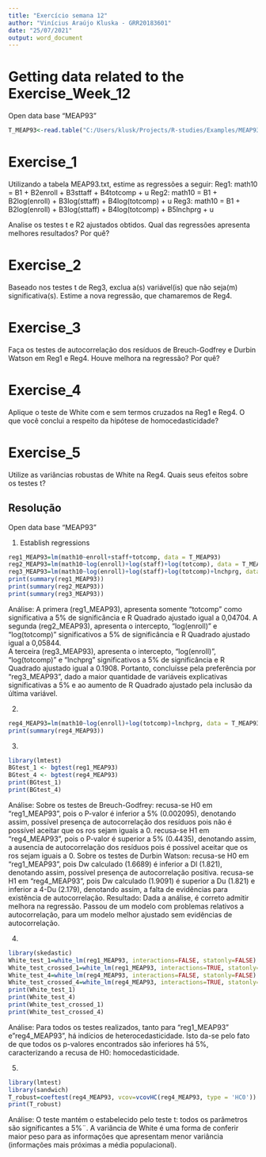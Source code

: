 ```yaml
---
title: "Exercício semana 12"
author: "Vinícius Araújo Kluska - GRR20183601"
date: "25/07/2021"
output: word_document
---
```


# Getting data related to the Exercise_Week_12

Open data base "MEAP93"
```r
T_MEAP93<-read.table("C:/Users/klusk/Projects/R-studies/Examples/MEAP93.txt", header= TRUE, sep="")
```
# Exercise_1 
Utilizando a tabela MEAP93.txt, estime as regressões a seguir:
    Reg1: math10 = B1 + B2enroll + B3sttaff + B4totcomp + u
    Reg2: math10 = B1 + B2log(enroll) + B3log(sttaff) + B4log(totcomp) + u
    Reg3: math10 = B1 + B2log(enroll) + B3log(sttaff) + B4log(totcomp) + B5lnchprg + u

Analise os testes t e R2 ajustados obtidos. Qual das regressões apresenta melhores resultados? Por quê?

# Exercise_2
Baseado nos testes t de Reg3, exclua a(s) variável(is) que não seja(m) significativa(s). Estime a nova regressão, que chamaremos de Reg4.

# Exercise_3
Faça os testes de autocorrelação dos resíduos de Breuch-Godfrey e Durbin Watson em Reg1 e Reg4. Houve melhora na regressão? Por quê?

# Exercise_4
Aplique o teste de White com e sem termos cruzados na Reg1 e Reg4. O que você conclui a respeito da hipótese de homocedasticidade?

# Exercise_5
Utilize as variâncias robustas de White na Reg4. Quais seus efeitos sobre os testes t?

## Resolução

Open data base "MEAP93"

1) Establish regressions
```r
reg1_MEAP93=lm(math10~enroll+staff+totcomp, data = T_MEAP93)
reg2_MEAP93=lm(math10~log(enroll)+log(staff)+log(totcomp), data = T_MEAP93)
reg3_MEAP93=lm(math10~log(enroll)+log(staff)+log(totcomp)+lnchprg, data = T_MEAP93)
print(summary(reg1_MEAP93))
print(summary(reg2_MEAP93))
print(summary(reg3_MEAP93))
```
Análise: 
    A primera (reg1_MEAP93), apresenta somente "totcomp" como significativa a 5% de significância e R Quadrado ajustado igual a 0,04704.
    A segunda (reg2_MEAP93), apresenta o intercepto, "log(enroll)" e "log(totcomp)" significativos a 5% de significância e R Quadrado ajustado igual a 0,05844.  
    A terceira (reg3_MEAP93), apresenta o intercepto, "log(enroll)", "log(totcomp)" e "lnchprg" significativos a 5% de significância e R Quadrado ajustado igual a 0.1908.
    Portanto, concluísse pela preferência por "reg3_MEAP93", dado a maior quantidade de variáveis explicativas significativas a 5% e ao aumento de R Quadrado ajustado pela inclusão da última variável.

2) 
```r
reg4_MEAP93=lm(math10~log(enroll)+log(totcomp)+lnchprg, data = T_MEAP93)
print(summary(reg4_MEAP93))
```

3)
```r
library(lmtest)
BGtest_1 <- bgtest(reg1_MEAP93)
BGtest_4 <- bgtest(reg4_MEAP93)
print(BGtest_1)
print(BGtest_4)
```
Análise:
    Sobre os testes de Breuch-Godfrey:
        recusa-se H0 em "reg1_MEAP93", pois o P-valor é inferior a 5% (0.002095), denotando assim, possível presença de autocorrelação dos resíduos pois não é possível aceitar que os ros sejam iguais a 0.
        recusa-se H1 em "reg4_MEAP93", pois o P-valor é superior a 5% (0.4435), denotando assim, a ausencia de autocorrelação dos resíduos pois é possível aceitar que os ros sejam iguais a 0.
    Sobre os testes de Durbin Watson:
        recusa-se H0 em "reg1_MEAP93", pois Dw calculado (1.6689) é inferior a Dl (1.821), denotando assim, possível presença de autocorrelação positiva.
        recusa-se H1 em "reg4_MEAP93", pois Dw calculado (1.9091) é superior a Du (1.821) e inferior a 4-Du (2.179), denotando assim, a falta de evidências para existência de autocorrelação.
Resultado: Dada a análise, é correto admitir melhora na regressão. Passou de um modelo com problemas relativos a autocorrelação, para um modelo melhor ajustado sem evidências de autocorrelação.

4)
```r
library(skedastic)
White_test_1=white_lm(reg1_MEAP93, interactions=FALSE, statonly=FALSE)
White_test_crossed_1=white_lm(reg1_MEAP93, interactions=TRUE, statonly=FALSE)
White_test_4=white_lm(reg4_MEAP93, interactions=FALSE, statonly=FALSE)
White_test_crossed_4=white_lm(reg4_MEAP93, interactions=TRUE, statonly=FALSE)
print(White_test_1)
print(White_test_4)
print(White_test_crossed_1)
print(White_test_crossed_4)
```
Análise:
Para todos os testes realizados, tanto para "reg1_MEAP93" e"reg4_MEAP93", há indícios de heterocedasticidade. Isto da-se pelo fato de que todos os p-valores encontrados são inferiores há 5%, caracterizando a recusa de H0: homocedasticidade.

5)
```r
library(lmtest)
library(sandwich)
T_robust=coeftest(reg4_MEAP93, vcov=vcovHC(reg4_MEAP93, type = 'HC0'))
print(T_robust)
```
Análise: 
    O teste mantém o estabelecido pelo teste t: todos os parâmetros são significantes a 5%¨.
    A variância de White é uma forma de conferir maior peso para as informações que apresentam menor variância (informações mais próximas a média populacional).
